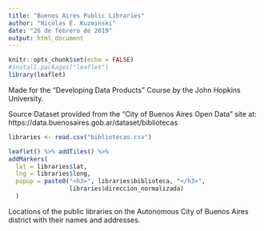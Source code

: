 ---
title: "Buenos Aires Public Libraries"
author: "Nicolas E. Kuzminski"
date: "26 de febrero de 2019"
output: html_document
---

```{r setup, include=FALSE}
knitr::opts_chunk$set(echo = FALSE)
#install.packages("leaflet")
library(leaflet)
```

Made for the "Developing Data Products" Course by the John Hopkins University.

Source Dataset provided from the "City of Buenos Aires Open Data" site at: https://data.buenosaires.gob.ar/dataset/bibliotecas


```{r load}
libraries <- read.csv("bibliotecas.csv")
```

```{r map}
leaflet() %>% addTiles() %>%
addMarkers(
  lat = libraries$lat,
  lng = libraries$long,
  popup = paste0("<h3>", libraries$biblioteca, "</h3>", 
                 libraries$direccion_normalizada)
  )
```

Locations of the public libraries on the Autonomous City of Buenos Aires district with their names and addresses.
